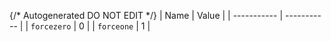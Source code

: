 {/* Autogenerated DO NOT EDIT  */}
| Name        | Value       |
| ----------- | ----------- |
| `forcezero` | 0           |
| `forceone`  | 1           |